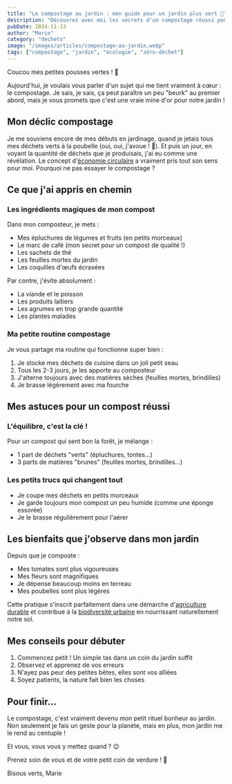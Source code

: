 ```yaml
---
title: "Le compostage au jardin : mon guide pour un jardin plus vert 🌱"
description: "Découvrez avec moi les secrets d'un compostage réussi pour un jardin plus écologique et productif. Je vous partage mes astuces et expériences personnelles !"
pubDate: 2024-11-13
author: "Marie"
category: "dechets"
image: "/images/articles/compostage-au-jardin.webp"
tags: ["compostage", "jardin", "écologie", "zéro-déchet"]
---
```


Coucou mes petites pousses vertes ! 🌿

Aujourd'hui, je voulais vous parler d'un sujet qui me tient vraiment à cœur : le compostage. Je sais, je sais, ça peut paraître un peu "beurk" au premier abord, mais je vous promets que c'est une vraie mine d'or pour notre jardin !

## Mon déclic compostage

Je me souviens encore de mes débuts en jardinage, quand je jetais tous mes déchets verts à la poubelle (oui, oui, j'avoue ! 🙈). Et puis un jour, en voyant la quantité de déchets que je produisais, j'ai eu comme une révélation. Le concept d'[économie circulaire](/articles/economie-circulaire) a vraiment pris tout son sens pour moi. Pourquoi ne pas essayer le compostage ?

## Ce que j'ai appris en chemin

### Les ingrédients magiques de mon compost

Dans mon composteur, je mets :
- Mes épluchures de légumes et fruits (en petits morceaux)
- Le marc de café (mon secret pour un compost de qualité !)
- Les sachets de thé
- Les feuilles mortes du jardin
- Les coquilles d'œufs écrasées

Par contre, j'évite absolument :
- La viande et le poisson
- Les produits laitiers
- Les agrumes en trop grande quantité
- Les plantes malades

### Ma petite routine compostage

Je vous partage ma routine qui fonctionne super bien :
1. Je stocke mes déchets de cuisine dans un joli petit seau
2. Tous les 2-3 jours, je les apporte au composteur
3. J'alterne toujours avec des matières sèches (feuilles mortes, brindilles)
4. Je brasse légèrement avec ma fourche

## Mes astuces pour un compost réussi

### L'équilibre, c'est la clé !
Pour un compost qui sent bon la forêt, je mélange :
- 1 part de déchets "verts" (épluchures, tontes...)
- 3 parts de matières "brunes" (feuilles mortes, brindilles...)

### Les petits trucs qui changent tout
- Je coupe mes déchets en petits morceaux
- Je garde toujours mon compost un peu humide (comme une éponge essorée)
- Je le brasse régulièrement pour l'aérer

## Les bienfaits que j'observe dans mon jardin

Depuis que je composte :
- Mes tomates sont plus vigoureuses
- Mes fleurs sont magnifiques
- Je dépense beaucoup moins en terreau
- Mes poubelles sont plus légères

Cette pratique s'inscrit parfaitement dans une démarche d'[agriculture durable](/articles/agriculture-durable) et contribue à la [biodiversité urbaine](/articles/biodiversite-urbaine) en nourrissant naturellement notre sol.

## Mes conseils pour débuter

1. Commencez petit ! Un simple tas dans un coin du jardin suffit
2. Observez et apprenez de vos erreurs
3. N'ayez pas peur des petites bêtes, elles sont vos alliées
4. Soyez patients, la nature fait bien les choses

## Pour finir...

Le compostage, c'est vraiment devenu mon petit rituel bonheur au jardin. Non seulement je fais un geste pour la planète, mais en plus, mon jardin me le rend au centuple ! 

Et vous, vous vous y mettez quand ? 😉

Prenez soin de vous et de votre petit coin de verdure ! 🌱

Bisous verts,
Marie

